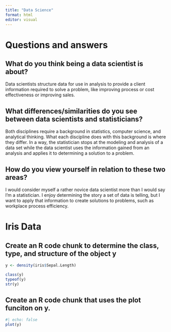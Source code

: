 ```yaml
---
title: "Data Science"
format: html
editor: visual
---
```

# Questions and answers
## What do you think being a data scientist is about?

Data scientists structure data for use in analysis to provide a client information required to solve a problem, like improving process or cost effectiveness or improving sales. 
   

## What differences/similarities do you see between data scientists and statisticians?

Both disciplines require a background in statistics, computer science, and analytical thinking. What each discipline does with this background is where they differ. In a way, the statistician stops at the modeling and analysis of a data set while the data scientist uses the information gained from an analysis and applies it to determining a solution to a problem.

## How do you view yourself in relation to these two areas?

I would consider myself a rather novice data scientist more than I would say I'm a statistician. I enjoy determining the story a set of data is telling, but I want to apply that information to create solutions to problems, such as workplace process efficiency.

# Iris Data

## Create an R code chunk to determine the class, type, and structure of the object y

```r
y <- density(iris$Sepal.Length)
```

```r
class(y)
typeof(y)
str(y)
```

## Create an R code chunk that uses the plot funciton on y.

```r
#| echo: false
plot(y)
```
